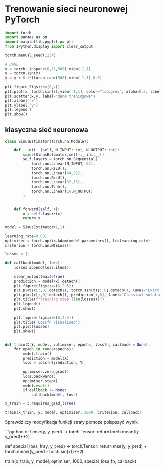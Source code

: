 # Trenowanie sieci neuronowej PyTorch

```python
import torch
import pandas as pd 
import matplotlib.pyplot as plt
from IPython.display import clear_output

torch.manual_seed(1234)

# DANE 
x = torch.linspace(0,10,500).view(-1,1)
y = torch.sin(x)
y = y + 0.1*(torch.rand(500).view(-1,1)-0.5)

plt.figure(figsize=(8,4))
plt.plot(x, torch.sin(x).view(-1,1), color="tab:grey", alpha=0.6, label="sin(x)")
plt.scatter(x,y, label="dane treningowe")
plt.xlabel('x')
plt.ylabel('y')
plt.legend()
plt.show()
```

## klasyczna sieć neuronowa

```python
class SinusEstimator(torch.nn.Module):

    def __init__(self, N_INPUT: int, N_OUTPUT: int):
        super(SinusEstimator,self).__init__()
        self.layers = torch.nn.Sequential(
            torch.nn.Linear(N_INPUT, 64),
            torch.nn.ReLU(),
            torch.nn.Linear(64,32),
            torch.nn.ReLU(),
            torch.nn.Linear(32,16),
            torch.nn.Tanh(),
            torch.nn.Linear(16,N_OUTPUT)
        )


    def forward(self, x):
        x = self.layers(x)
        return x

model = SinusEstimator(1,1)

learning_rate=0.001
optimiser = torch.optim.Adam(model.parameters(), lr=learning_rate)
criterion = torch.nn.MSELoss()

losses = []

def callback(model, loss):
    losses.append(loss.item())

    clear_output(wait=True)
    prediction = model(x).detach()
    plt.figure(figsize=(6,2.5))
    plt.plot(x[:,0].detach(), torch.sin(x)[:,0].detach(), label="Exact solution", color="tab:grey", alpha=0.6)
    plt.plot(x[:,0].detach(), prediction[:,0], label="Classical solution", color="tab:green")
    plt.title(f"Training step {len(losses)}")
    plt.legend()
    plt.show()

    plt.figure(figsize=(6,2.5))
    plt.title('Lossfn Visualised')
    plt.plot(losses)
    plt.show()


def train(X,Y, model, optimiser, epochs, lossfn, callback = None):
    for epoch in range(epochs):
        model.train()
        prediction = model(X)
        loss = lossfn(prediction, Y)

        optimiser.zero_grad()
        loss.backward()
        optimiser.step()
        model.eval()
        if callback != None:
            callback(model, loss)

x_train = x.requires_grad_(True)

train(x_train, y, model, optimiser, 1000, criterion, callback)
```


Sprawdź czy modyfikacja funkcji straty pomoze polepszyć wynik

```python
def mse(y, y_pred) -> torch.Tensor:
    return torch.mean((y-y_pred)**2)

def special_loss_fn(y, y_pred) -> torch.Tensor:
    return mse(y, y_pred) + torch.mean((y_pred - torch.sin(x))**2)

train(x_train, y, model, optimiser, 1000, special_loss_fn, callback)
